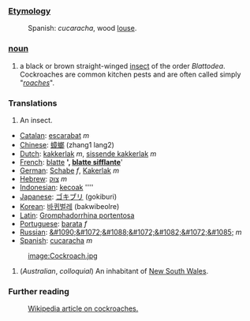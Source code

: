 ===[[Etymology]]===
:Spanish: ''cucaracha'', wood [[louse]].
===[[noun]]===
#a black or brown straight-winged [[insect]] of the order ''Blattodea''. Cockroaches are common kitchen pests and are often called simply "''[[roach]]es''".

===Translations===
#An insect.

*[[Catalan]]: [[escarabat]] ''m''
*[[Chinese]]: [[蟑螂]] (zhang1 lang2)
*[[Dutch]]: [[kakkerlak]] ''m'', [[sissende kakkerlak]] ''m''
*[[French]]: [[blatte]] '''', [[blatte sifflante]] ''''
*[[German]]: [[Schabe]] ''f'', [[Kakerlak]] ''m''
*[[Hebrew]]: [[צוק]] ''m''
*[[Indonesian]]: [[kecoak]] ''''
*[[Japanese]]: [[ゴキブリ]] (gokiburi)
*[[Korean]]: [[바퀴벌레]] (bakwibeolre)
*[[Latin]]: [[Gromphadorrhina portentosa]]
*[[Portuguese]]: [[barata]] ''f''
*[[Russian]]: [[&#1090;&#1072;&#1088;&#1072;&#1082;&#1072;&#1085;]] ''m''
*[[Spanish]]: [[cucaracha]] ''m''

:[[image:Cockroach.jpg]]

#(''Australian'', ''colloquial'') An inhabitant of [[New South Wales]].

===Further reading===
:[[w:cockroach|Wikipedia article on cockroaches.]]